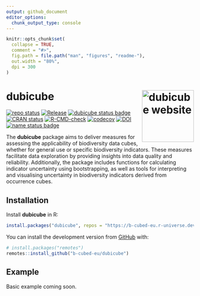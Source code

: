 ```yaml
---
output: github_document
editor_options: 
  chunk_output_type: console
---
```


<!-- README.md is generated from README.Rmd. Please edit that file -->

```r
knitr::opts_chunk$set(
  collapse = TRUE,
  comment = "#>",
  fig.path = file.path("man", "figures", "readme-"),
  out.width = "80%",
  dpi = 300
)
```

# dubicube <a href="https://b-cubed-eu.github.io/dubicube/"><img src="man/figures/logo.png" align="right" height="139" alt="dubicube website" /></a>

<!-- badges: start -->

[![repo status](https://www.repostatus.org/badges/latest/wip.svg)](https://www.repostatus.org/#wip)
[![Release](https://img.shields.io/github/release/b-cubed-eu/dubicube.svg)](https://github.com/b-cubed-eu/dubicube/releases)
[![dubicube status badge](https://b-cubed-eu.r-universe.dev/dubicube/badges/version)](https://b-cubed-eu.r-universe.dev/dubicube)
[![CRAN status](https://www.r-pkg.org/badges/version/dubicube)](https://CRAN.R-project.org/package=dubicube)
[![R-CMD-check](https://github.com/b-cubed-eu/dubicube/actions/workflows/check_on_different_r_os.yml/badge.svg)](https://github.com/b-cubed-eu/dubicube/actions/workflows/check_on_different_r_os.yml)
[![codecov](https://codecov.io/gh/b-cubed-eu/dubicube/branch/main/graph/badge.svg)](https://app.codecov.io/gh/b-cubed-eu/dubicube/)
[![DOI](https://zenodo.org/badge/DOI/10.5281/zenodo.14850237.svg)](https://doi.org/10.5281/zenodo.14850237)
[![name status badge](https://b-cubed-eu.r-universe.dev/badges/:name?color=6CDDB4)](https://b-cubed-eu.r-universe.dev/)

<!-- badges: end -->

The **dubicube** package aims to deliver measures for assessing the applicability of biodiversity data cubes, whether for general use or specific biodiversity indicators. These measures facilitate data exploration by providing insights into data quality and reliability. Additionally, the package includes functions for calculating indicator uncertainty using bootstrapping, as well as tools for interpreting and visualising uncertainty in biodiversity indicators derived from occurrence cubes. 

## Installation

Install **dubicube** in R:

```r
install.packages("dubicube", repos = "https://b-cubed-eu.r-universe.dev")
```

You can install the development version from [GitHub](https://github.com/) with:

``` r
# install.packages("remotes")
remotes::install_github("b-cubed-eu/dubicube")
```

## Example

Basic example coming soon.

